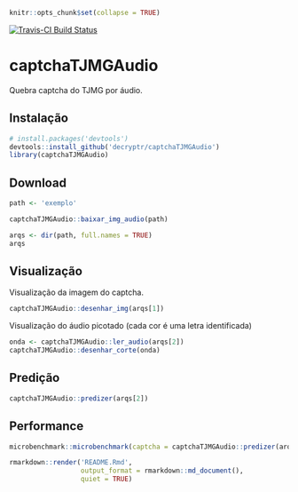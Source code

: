 ```r
knitr::opts_chunk$set(collapse = TRUE)
```

[![Travis-CI Build Status](https://travis-ci.org/decryptr/captchaTJMGAudio.svg?branch=master)](https://travis-ci.org/decryptr/captchaTJMGAudio)

# captchaTJMGAudio

Quebra captcha do TJMG por áudio.

## Instalação

```r
# install.packages('devtools')
devtools::install_github('decryptr/captchaTJMGAudio')
library(captchaTJMGAudio)
```

## Download

```r
path <- 'exemplo'
```

```r
captchaTJMGAudio::baixar_img_audio(path)
```

```r
arqs <- dir(path, full.names = TRUE)
arqs
```

## Visualização

Visualização da imagem do captcha.

```r
captchaTJMGAudio::desenhar_img(arqs[1])
```

Visualização do áudio picotado (cada cor é uma letra identificada)

```r
onda <- captchaTJMGAudio::ler_audio(arqs[2])
captchaTJMGAudio::desenhar_corte(onda)
```

## Predição

```r
captchaTJMGAudio::predizer(arqs[2])
```

## Performance

```r
microbenchmark::microbenchmark(captcha = captchaTJMGAudio::predizer(arqs[2]))
```

```r
rmarkdown::render('README.Rmd', 
                  output_format = rmarkdown::md_document(),
                  quiet = TRUE)
```


